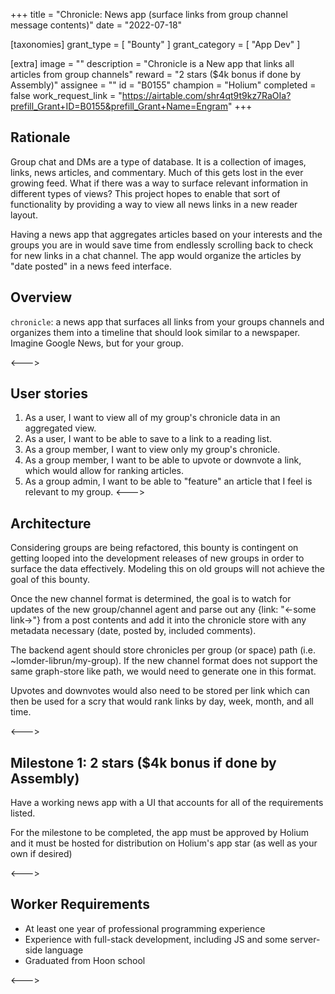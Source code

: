 +++
title = "Chronicle: News app (surface links from group channel message contents)"
date = "2022-07-18"

[taxonomies]
grant_type = [ "Bounty" ]
grant_category = [ "App Dev" ]

[extra]
image = ""
description = "Chronicle is a New app that links all articles from group channels"
reward = "2 stars ($4k bonus if done by Assembly)"
assignee = ""
id = "B0155"
champion = "Holium"
completed = false
work_request_link = "https://airtable.com/shr4qt9t9kz7RaOIa?prefill_Grant+ID=B0155&prefill_Grant+Name=Engram"
+++

## Rationale

Group chat and DMs are a type of database. It is a collection of images, links, news articles, and commentary.
Much of this gets lost in the ever growing feed. What if there was a way to surface relevant information in different
types of views? This project hopes to enable that sort of functionality by providing a way to view all news links in a
new reader layout.

Having a news app that aggregates articles based on your interests and the groups you are in would save time from
endlessly scrolling back to check for new links in a chat channel. The app would organize the articles by
"date posted" in a news feed interface.

## Overview

`chronicle`: a news app that surfaces all links from your groups channels and organizes them into a timeline that should look similar to a newspaper. Imagine Google News, but for your group.

<--->

## User stories

1. As a user, I want to view all of my group's chronicle data in an aggregated view.
2. As a user, I want to be able to save to a link to a reading list.
3. As a group member, I want to view only my group's chronicle.
4. As a group member, I want to be able to upvote or downvote a link, which would allow for ranking articles.
5. As a group admin, I want to be able to "feature" an article that I feel is relevant to my group.
   <--->

## Architecture

Considering groups are being refactored, this bounty is contingent on getting looped into the development releases of new groups in order to surface the data effectively. Modeling this on old groups will not achieve the goal of this bounty.

Once the new channel format is determined, the goal is to watch for updates of the new group/channel agent and parse out any {link: "<-some link->"} from a post contents and add it into the chronicle store with any metadata necessary (date, posted by, included comments).

The backend agent should store chronicles per group (or space) path (i.e. ~lomder-librun/my-group). If the new channel format does not support the same graph-store like path, we would need to generate one in this format.

Upvotes and downvotes would also need to be stored per link which can then be used for a scry that would rank links by day, week, month, and all time.

<--->

## Milestone 1: 2 stars ($4k bonus if done by Assembly)

Have a working news app with a UI that accounts for all of the requirements listed.

For the milestone to be completed, the app must be approved by Holium and it must be hosted for distribution on Holium's app star (as well as your own if desired)

<--->

## Worker Requirements

- At least one year of professional programming experience
- Experience with full-stack development, including JS and some server-side language
- Graduated from Hoon school

<--->
